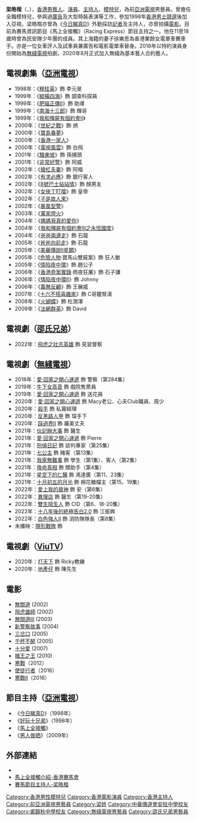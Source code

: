 {{BLP unsourced|time=2022-03-31T06:39:22+00:00}}
{{藝人
|姓名 = 梁皓楷
|類型 = 男演員
|圖片 = 
|圖片簡介 = 
|圖片尺寸 = 
|英文名 = Jerry Leung
|羅馬拼音 = Leung Ho-Kai
|綽號 = 
|出生日期 = {{birth_date_and_age|1978|7|14}}
|出生地點 = {{HKG-1959}}
|逝世日期 =
|逝世地點 =
|父母 = 父：梁文斌<br>母：林惠卿
|兒女 = 
|配偶 = {{marriage|徐樂思（Loretta）|2006}}
|國籍 = {{CNHK}}
|籍貫 = 廣東臺山
|職業 = [[演員|演員]]、[[主持人|主持人]]、[[模特兒|模特兒]]
|出身地 = {{HKG}}[[亞洲電視|亞洲電視]]
|出道作 = 
|出道日期 = 1998年
|活躍年代 = 1998年至今
|代表作 = 
|經紀公司 = [[亞洲電視|亞洲電視]]（1998-2010年）<br/> [[TVB|無綫電視]]（2020至今）<br>[[邵氏兄弟|邵氏兄弟]]（2020至今）
|教育程度 = 中五
|母校 = [[中華傳道會安柱中學|中華傳道會安柱中學]]<br>[[裘錦秋中學（葵涌）|裘錦秋中學（葵涌）]]
|獎項 = 
|imdb = 1708080
}}
'''梁皓楷'''（{{lang-en|Jerry Leung Ho Kai}}，{{bd|1978年|7月14日||catIdx=Leung梁}}），[[香港|香港]][[男藝人|男藝人]]、[[演員|演員]]、[[主持人|主持人]]、[[模特兒|模特兒]]，為前[[亞洲電視|亞洲電視]]男藝員。曾擔任全職模特兒，參與過[[廣告|廣告]]及大型時裝表演等工作，參加1998年[[香港男士競選|香港男士競選]]後加入亞視。梁皓楷亦曾為《[[今日睇真D|今日睇真D]]》外勤採訪[[記者|記者]]及主持人，亦曾拍攝[[電影|電影]]。目前為賽馬資訊節目《馬上全接觸》（Racing Express）節目主持之一。他在11至18歲時曾為民安隊少年團的成員。其上海籍的妻子徐樂思為香港業餘女電單車賽車手。亦是一位女車評人及試車員兼廣告和電影電單車替身。2018年以特約演員身份開始為[[無綫電視|無綫電視]]拍劇，2020年8月正式加入無綫為基本藝人合約藝人。

==電視劇集（[[亞洲電視|亞洲電視]]）==
*1998年：《[[穆桂英　(電視劇)|穆桂英]]》飾 李元旻
*1999年：《[[縱橫四海|縱橫四海]]》飾 調查科探員
*1999年：《[[肥貓正傳II|肥貓正傳II]]》飾 助導
*1999年：《[[南海十三郎　(電視劇)|南海十三郎]]》飾 輝哥
*1999年：《[[我和殭屍有個約會II|我和殭屍有個約會II]]》
*2000年：《[[世紀之戰|世紀之戰]]》飾 炳
*2000年：《[[寶島春夢|寶島春夢]]》
*2000年：《[[香港一家人|香港一家人]]》
*2000年：《[[電視風雲|電視風雲]]》飾 白飛
*2001年：《[[騷東坡|騷東坡]]》飾 孫捕頭
*2001年：《[[非常好警|非常好警]]》飾 阿威
*2002年：《[[搶杠夫妻|搶杠夫妻]]》飾 阿楷
*2002年：《[[有求必應_(電視劇)|有求必應]]》飾 銀行客人
*2002年：《[[8號巴士站站情|8號巴士站站情]]》飾 顏男友
*2002年：《[[女俠丁叮噹|女俠丁叮噹]]》飾 皇帝
*2002年：《[[子是故人來|子是故人來]]》
*2002年：《[[暴風型警|暴風型警]]》
*2003年：《[[萬家燈火　(電視劇)|萬家燈火]]》
*2004年：《[[媽媽我真的愛你|媽媽我真的愛你]]》
*2004年：《[[我和殭屍有個約會Ⅲ之永恆國度|我和殭屍有個約會Ⅲ之永恆國度]]》
*2004年：《[[爸爸兩邊走|爸爸兩邊走]]》飾 石龍
*2005年：《[[爸爸向前走|爸爸向前走]]》飾 石龍
*2005年：《[[美麗傳說II星願|美麗傳說II星願]]》
*2005年：《[[危險人物|危險人物]]·寶馬山雙屍案》飾 狂人敏
*2005年：《[[情陷夜中環|情陷夜中環]]》飾 趙公子
*2006年：《[[香港奇案實錄|香港奇案實錄]]·雨夜狂屠》飾 石子謙
*2006年：《[[情陷夜中環II|情陷夜中環II]]》飾 Johnny
*2006年：《[[義無反顧|義無反顧]]》飾 王展威
*2007年：《[[十六不搭喜趣來|十六不搭喜趣來]]》飾 C哥鐘腎濤
*2008年：《[[火蝴蝶|火蝴蝶]]》飾 杜潤澤
*2009年：《[[法網群英|法網群英]]》飾 David
== 電視劇（[[邵氏兄弟|邵氏兄弟]]） ==
*2022年：[[飛虎之壯志英雄|飛虎之壯志英雄]] 飾 見習督察
== 電視劇（[[TVB|無綫電視]]） ==
*2018年：[[愛·回家之開心速遞|愛·回家之開心速遞]] 飾 警察（第284集）
*2019年：[[牛下女高音|牛下女高音]] 飾 戲院售票員
*2019年：[[愛·回家之開心速遞|愛·回家之開心速遞]] 飾 送花員
*2020年：[[愛·回家之開心速遞|愛·回家之開心速遞]] 飾 Macy老公、心夫Club職員、周少
*2020年：[[殺手_(無綫電視劇)|殺手]] 飾 私竇經理
*2020年：[[反黑路人甲|反黑路人甲]] 飾 琛手下
*2020年：[[踩過界II|踩過界II]] 飾 羅美丈夫
*2021年：[[伙記辦大事|伙記辦大事]] 飾 醫生
*2021年：[[愛·回家之開心速遞|愛·回家之開心速遞]] 飾 Pierre
*2021年：[[刑偵日記|刑偵日記]] 飾 談判專家（第25集）
*2021年：[[七公主_(無綫電視劇)|七公主]] 飾 賭客（第13集）
*2021年：[[我家無難事|我家無難事]] 飾 學生（第1集）、客人（第2集）
*2021年：[[換命真相|換命真相]] 飾 關助手（第4集）
*2021年：[[星空下的仁醫|星空下的仁醫]] 飾 馮達廣（第11、23集）
*2021年：[[十月初五的月光_(2021年電視劇)|十月初五的月光]] 飾 棉花糖檔主（第15、19集）
*2022年：[[愛上我的衰神|愛上我的衰神]] 飾 安（第6集）
*2022年：[[異搜店|異搜店]] 飾 醫生（第19-20集）
*2022年：[[雙生陌生人|雙生陌生人]] 飾 CID（第6、18-20集）
*2022年：[[十八年後的終極告白2.0|十八年後的終極告白2.0]] 飾 江振興
*2022年：[[白色強人II|白色強人II]] 飾 消防隊隊長（第8集）
*未播映：[[隱形戰隊|隱形戰隊]] 飾

== 電視劇（[[ViuTV|ViuTV]]） ==
*2020年：[[打天下|打天下]] 飾 Ricky教練
*2020年：[[地產仔|地產仔]] 飾 陳先生

== 電影 ==
*[[無間道|無間道]] (2002)	 	 
*[[飛虎雄師|飛虎雄師]] (2002)	 	 
*[[無間道III|無間道III]] (2003)	 	 
*[[新警察故事|新警察故事]] (2004)	 	 
*[[三岔口|三岔口]] (2005)	 	 
*[[千杯不醉|千杯不醉]] (2005)	 	 
*[[十分愛|十分愛]] (2007)	 	 
*[[槍王之王|槍王之王]] (2010)
*[[寒戰|寒戰]]（2012）
*[[使徒行者_(電影)|使徒行者]]（2016）
*[[寒戰II|寒戰II]]（2016）

==節目主持（[[亞洲電視|亞洲電視]]）==
*《[[今日睇真D|今日睇真D]]》（1998年）
*《[[好玩十兄弟|好玩十兄弟]]》（1998年）
*《[[馬上全接觸|馬上全接觸]]》
*《[[男人做晒|男人做晒]]》（2009年）

==外部連結==
* {{TVBartiste|jerryleung}}
*[http://www.hkjc.com/chinese/news/news_200408217751.htm 馬上全接觸介紹-香港賽馬會] {{Wayback|url=http://www.hkjc.com/chinese/news/news_200408217751.htm |date=20050204065512 }}
*[http://www.hkjc.com/chinese/press/tvprogramme_presenter.htm 賽馬節目主持人-梁皓楷] {{Wayback|url=http://www.hkjc.com/chinese/press/tvprogramme_presenter.htm |date=20120118082009 }}
{{DEFAULTSORT:leung}}
[[Category:香港男性模特兒|Category:香港男性模特兒]]
[[Category:香港電影演員|Category:香港電影演員]]
[[Category:香港主持人|Category:香港主持人]]
[[Category:前亞洲電視男藝員|Category:前亞洲電視男藝員]]
[[Category:梁姓|Category:梁姓]]
[[Category:中華傳道會安柱中學校友|Category:中華傳道會安柱中學校友]]
[[Category:裘錦秋中學校友|Category:裘錦秋中學校友]]
[[Category:無綫電視男藝員|Category:無綫電視男藝員]]
[[Category:邵氏兄弟男藝員|Category:邵氏兄弟男藝員]]